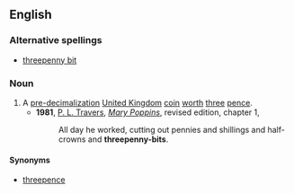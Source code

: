 ==English==
===Alternative spellings===
*[[threepenny bit]]
===Noun===
{{en-noun}}
#A [[pre-]][[decimalization]] [[United Kingdom]] [[coin]] [[worth]] [[three]] [[pence]].
#*'''1981''', [[w:P. L. Travers|P. L. Travers]], [[w:Mary Poppins|''Mary Poppins'']], revised edition, chapter 1,
#*:All day he worked, cutting out pennies and shillings and half-crowns and '''threepenny-bits'''.
====Synonyms====
*[[threepence]]